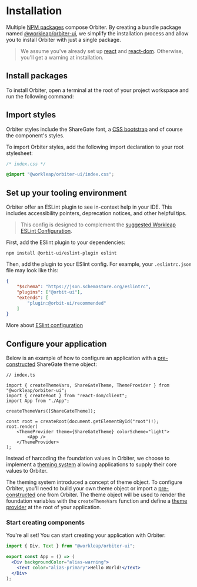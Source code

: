 
<Meta
    title="Installation"
    id="installation"
/>

# Installation

Multiple [NPM packages](https://www.npmjs.com/settings/orbiter-ui/packages) compose Orbiter. By creating a bundle package named [@workleap/orbiter-ui](https://www.npmjs.com/package/@workleap/orbiter-ui), we simplify the installation process and allow you to install Orbiter with just a single package.

> We assume you've already set up [react](https://www.npmjs.com/package/react) and [react-dom](https://www.npmjs.com/package/react-dom). Otherwise, you'll get a warning at installation.

## Install packages

To install Orbiter, open a terminal at the root of your project workspace and run the following command:

<PackageInstallationSnippet packageName="bundle" />

## Import styles

Orbiter styles include the ShareGate font, a [CSS bootstrap](https://github.com/gsoft-inc/wl-orbiter/tree/master/packages/css/src) and of course the component's styles.

To import Orbiter styles, add the following import declaration to your root stylesheet:

```css
/* index.css */

@import "@workleap/orbiter-ui/index.css";
```

## Set up your tooling environment

Orbiter offer an ESLint plugin to see in-context help in your IDE. This includes accessibility pointers, deprecation notices, and other helpful tips.

> This config is designed to complement the [suggested Workleap ESLint Configuration](https://github.com/gsoft-inc/wl-web-configs).

First, add the ESlint plugin to your dependencies:

```
npm install @orbit-ui/eslint-plugin eslint
```

Then, add the plugin to your ESlint config. For example, your `.eslintrc.json` file may look like this:

```json
{
    "$schema": "https://json.schemastore.org/eslintrc",
    "plugins": ["@orbit-ui"],
    "extends": [
        "plugin:@orbit-ui/recommended"
    ]
}
```

More about [ESlint configuration](https://eslint.org/docs/latest/use/configure/configuration-files)

## Configure your application

Below is an example of how to configure an application with a [pre-constructed](?path=/story/theming--page#option-3-retrieve-a-pre-constructed-theme-from-orbiter) ShareGate theme object:

```tsx
// index.ts

import { createThemeVars, ShareGateTheme, ThemeProvider } from "@workleap/orbiter-ui";
import { createRoot } from "react-dom/client";
import App from "./App";

createThemeVars([ShareGateTheme]);

const root = createRoot(document.getElementById("root")!);
root.render(
    <ThemeProvider theme={ShareGateTheme} colorScheme="light">
        <App />
    </ThemeProvider>
);
```

Instead of harcoding the foundation values in Orbiter, we choose to implement a [theming system](?path=/docs/theming--page) allowing applications to supply their core values to Orbiter.

The theming system introduced a concept of theme object. To configure Orbiter, you'll need to build your own theme object or import a [pre-constructed](?path=/story/theming--page#option-3-retrieve-a-pre-constructed-theme-from-orbiter) one from Orbiter. The theme object will be used to render the foundation variables with the `createThemeVars` function and define a [theme provider](?path=/docs/theme-provider--default-story) at the root of your application.

### Start creating components

You're all set! You can start creating your application with Orbiter:

```jsx
import { Div, Text } from "@workleap/orbiter-ui";

export const App = () => (
  <Div backgroundColor="alias-warning">
    <Text color="alias-primary">Hello World!</Text>
  </Div>
);
```
